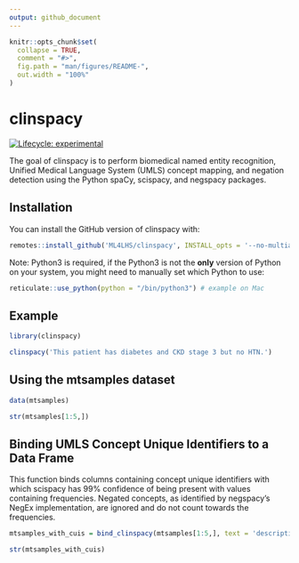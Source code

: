 ```yaml
---
output: github_document
---
```


<!-- README.md is generated from README.Rmd. Please edit that file -->

```r
knitr::opts_chunk$set(
  collapse = TRUE,
  comment = "#>",
  fig.path = "man/figures/README-",
  out.width = "100%"
)
```

# clinspacy

<!-- badges: start -->
[![Lifecycle: experimental](https://img.shields.io/badge/lifecycle-experimental-orange.svg)](https://www.tidyverse.org/lifecycle/#experimental)
<!-- badges: end -->

The goal of clinspacy is to perform biomedical named entity recognition, Unified Medical Language System (UMLS) concept mapping, and negation detection using the Python spaCy, scispacy, and negspacy packages.

## Installation

You can install the GitHub version of clinspacy with:

```r
remotes::install_github('ML4LHS/clinspacy', INSTALL_opts = '--no-multiarch')
```

Note: Python3 is required, if the Python3 is not the **only** version of Python on your system, you might need to manually set which Python to use:

```r 
reticulate::use_python(python = "/bin/python3") # example on Mac
```


## Example

```r
library(clinspacy)

clinspacy('This patient has diabetes and CKD stage 3 but no HTN.')
```

## Using the mtsamples dataset

```r
data(mtsamples)

str(mtsamples[1:5,])
```


## Binding UMLS Concept Unique Identifiers to a Data Frame

This function binds columns containing concept unique identifiers with which scispacy has 99% confidence of being present with values containing frequencies. Negated concepts, as identified by negspacy's NegEx implementation, are ignored and do not count towards the frequencies.

```r
mtsamples_with_cuis = bind_clinspacy(mtsamples[1:5,], text = 'description')

str(mtsamples_with_cuis)
```

